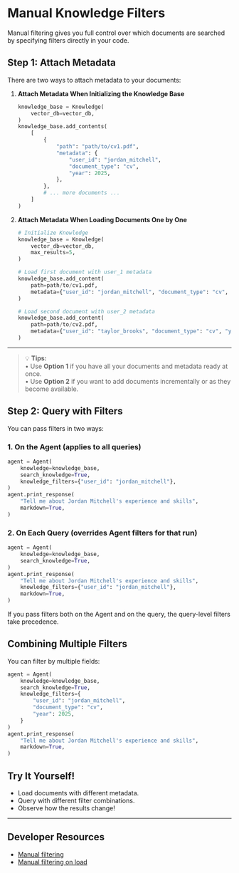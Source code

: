 # Manual Knowledge Filters

Manual filtering gives you full control over which documents are searched by specifying filters directly in your code.

## Step 1: Attach Metadata

There are two ways to attach metadata to your documents:

1. **Attach Metadata When Initializing the Knowledge Base**

    ```python
    knowledge_base = Knowledge(
        vector_db=vector_db,
    )
    knowledge_base.add_contents(
        [
            {
                "path": "path/to/cv1.pdf",
                "metadata": {
                    "user_id": "jordan_mitchell",
                    "document_type": "cv",
                    "year": 2025,
                },
            },
            # ... more documents ...
        ]
    )
    ```

2. **Attach Metadata When Loading Documents One by One**

    ```python
    # Initialize Knowledge
    knowledge_base = Knowledge(
        vector_db=vector_db,
        max_results=5,
    )

    # Load first document with user_1 metadata
    knowledge_base.add_content(
        path=path/to/cv1.pdf,
        metadata={"user_id": "jordan_mitchell", "document_type": "cv", "year": 2025},
    )

    # Load second document with user_2 metadata
    knowledge_base.add_content(
        path=path/to/cv2.pdf,
        metadata={"user_id": "taylor_brooks", "document_type": "cv", "year": 2025},
    )
    ```

---

> 💡 **Tips:**  
> • Use **Option 1** if you have all your documents and metadata ready at once.  
> • Use **Option 2** if you want to add documents incrementally or as they become available.

## Step 2: Query with Filters

You can pass filters in two ways:

### 1. On the Agent (applies to all queries)

```python
agent = Agent(
    knowledge=knowledge_base,
    search_knowledge=True,
    knowledge_filters={"user_id": "jordan_mitchell"},
)
agent.print_response(
    "Tell me about Jordan Mitchell's experience and skills",
    markdown=True,
)
```

### 2. On Each Query (overrides Agent filters for that run)

```python
agent = Agent(
    knowledge=knowledge_base,
    search_knowledge=True,
)
agent.print_response(
    "Tell me about Jordan Mitchell's experience and skills",
    knowledge_filters={"user_id": "jordan_mitchell"},
    markdown=True,
)
```

<Note>If you pass filters both on the Agent and on the query, the query-level filters take precedence.</Note>

## Combining Multiple Filters

You can filter by multiple fields:

```python
agent = Agent(
    knowledge=knowledge_base,
    search_knowledge=True,
    knowledge_filters={
        "user_id": "jordan_mitchell",
        "document_type": "cv",
        "year": 2025,
    }
)
agent.print_response(
    "Tell me about Jordan Mitchell's experience and skills",
    markdown=True,
)
```

## Try It Yourself!

- Load documents with different metadata.
- Query with different filter combinations.
- Observe how the results change!

---

## Developer Resources
- [Manual filtering](https://github.com/agno-agi/agno/tree/v2.0/cookbook/agent_concepts/knowledge/filters/pdf/filtering.py)
- [Manual filtering on load](https://github.com/agno-agi/agno/tree/v2.0/cookbook/agent_concepts/knowledge/filters/pdf/filtering_on_load.py)